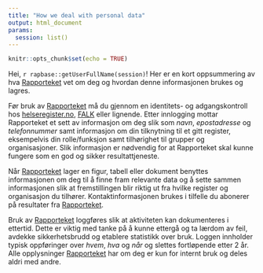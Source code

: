 ```yaml
---
title: "How we deal with personal data"
output: html_document
params:
  session: list()
---
```


```r
knitr::opts_chunk$set(echo = TRUE)
```

Hei, `r rapbase::getUserFullName(session)`! Her er en kort oppsummering av hva [Rapporteket](https://rapporteket.github.io/rapporteket/articles/kort_introduksjon.html) vet om deg og hvordan denne informasjonen brukes og lagres.

Før bruk av [Rapporteket](https://rapporteket.github.io/rapporteket/articles/kort_introduksjon.html) må du gjennom en identitets- og adgangskontroll hos [helseregister.no](https://helseregister.no/), [FALK](https://www.kvalitetsregistre.no/artikkel/ny-losning-palogging-testes-ut-i-februar) eller lignende. Etter innlogging mottar Rapporteket et sett av informasjon om deg slik som _navn_, _epostadresse_ og _telefonnummer_ samt informasjon om din tilknytning til et gitt register, eksempelvis din rolle/funksjon samt tilhørighet til grupper og organisasjoner. Slik informasjon er nødvendig for at Rapporteket skal kunne fungere som en god og sikker resultattjeneste.

Når [Rapporteket](https://rapporteket.github.io/rapporteket/articles/kort_introduksjon.html) lager en figur, tabell eller dokument benyttes informasjonen om deg til å finne fram relevante data og å sette sammen informasjonen slik at fremstillingen blir riktig ut fra hvilke register og organisasjon du tilhører. Kontaktinformasjonen brukes i tilfelle du abonerer på resultater fra [Rapporteket](https://rapporteket.github.io/rapporteket/articles/kort_introduksjon.html).

Bruk av [Rapporteket](https://rapporteket.github.io/rapporteket/articles/kort_introduksjon.html) loggføres slik at aktiviteten kan dokumenteres i ettertid. Dette er viktig med tanke på å kunne ettergå og ta lærdom av feil, avdekke sikkerhetsbrudd og etablere statistikk over bruk. Loggen innholder typisk oppføringer over _hvem_, _hva_ og _når_ og slettes fortløpende etter 2 år. Alle opplysninger [Rapporteket](https://rapporteket.github.io/rapporteket/articles/kort_introduksjon.html) har om deg er kun for internt bruk og deles aldri med andre.


